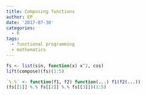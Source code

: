 ```yaml
---
title: Composing functions
author: EP
date: '2017-07-30'
categories:
  - R
tags:
  - functional programming
  - mathematics
---
```


```r
fs <- list(sin, function(x) x^2, cos)
lift(compose)(fs)(1:5)
```

```r
`%.%` <- function(f1, f2) function(...) f1(f2(...))
(fs[[1]] %.% fs[[2]] %.% fs[[3]])(1:5)
```


